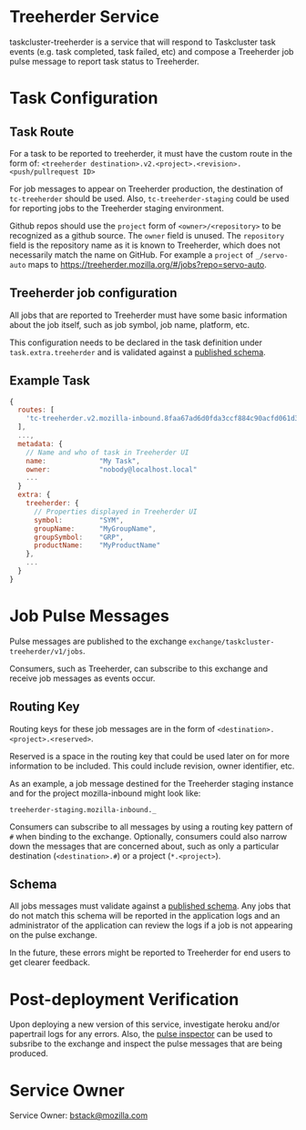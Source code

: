 # Treeherder Service

taskcluster-treeherder is a service that will respond to Taskcluster task events
(e.g. task completed, task failed, etc) and compose a Treeherder job pulse message
to report task status to Treeherder.

# Task Configuration

## Task Route

For a task to be reported to treeherder, it must have the custom route in the form of:
`<treeherder destination>.v2.<project>.<revision>.<push/pullrequest ID>`

For job messages to appear on Treeherder production, the destination of `tc-treeherder` should
be used.  Also, `tc-treeherder-staging` could be used for reporting jobs to the Treeherder
staging environment.

Github repos should use the `project` form of `<owner>/<repository>` to be recognized
as a github source. The `owner` field is unused. The `repository` field is the repository name
as it is known to Treeherder, which does not necessarily match the name on GitHub.
For example a `project` of `_/servo-auto` maps to https://treeherder.mozilla.org/#/jobs?repo=servo-auto.

## Treeherder job configuration

All jobs that are reported to Treeherder must have some basic information about the job
itself, such as job symbol, job name, platform, etc.

This configuration needs to be declared in the task definition under `task.extra.treeherder`
and is validated against a [published schema](https://schemas.taskcluster.net/treeherder/v1/task-treeherder-config.json#).

## Example  Task

```js
{
  routes: [
    'tc-treeherder.v2.mozilla-inbound.8faa67ad6d0fda3ccf884c90acfd061d37e8558d.1246'
  ],
  ...,
  metadata: {
    // Name and who of task in Treeherder UI
    name:             "My Task",
    owner:            "nobody@localhost.local"
    ...
  }
  extra: {
    treeherder: {
      // Properties displayed in Treeherder UI
      symbol:         "SYM",
      groupName:      "MyGroupName",
      groupSymbol:    "GRP",
      productName:    "MyProductName"
    },
    ...
  }
}
```


# Job Pulse Messages

Pulse messages are published to the exchange `exchange/taskcluster-treeherder/v1/jobs`.

Consumers, such as Treeherder, can subscribe to this exchange and receive job messages
as events occur.

## Routing Key

Routing keys for these job messages are in the form of `<destination>.<project>.<reserved>`.

Reserved is a space in the routing key that could be used later on for more information
to be included.  This could include revision, owner identifier, etc.

As an example, a job message destined for the Treeherder staging instance and for the project
mozilla-inbound might look like:

`treeherder-staging.mozilla-inbound._`

Consumers can subscribe to all messages by using a routing key pattern of `#`
when binding to the exchange.  Optionally, consumers could also narrow down the
messages that are concerned about, such as only a particular destination
(`<destination>.#`) or a project (`*.<project>`).

## Schema

All jobs messages must validate against a [published schema](https://schemas.taskcluster.net/treeherder/v1/pulse-job.json#).
Any jobs that do not match this schema will be reported in the application logs and
an administrator of the application can review the logs if a job is not appearing
on the pulse exchange.

In the future, these errors might be reported to Treeherder for end users to get
clearer feedback.

# Post-deployment Verification

Upon deploying a new version of this service, investigate heroku and/or papertrail
logs for any errors.  Also, the [pulse inspector](https://tools.taskcluster.net/pulse-inspector)
can be used to subsribe to the exchange and inspect the pulse messages that are being
produced.


# Service Owner

Service Owner: bstack@mozilla.com
